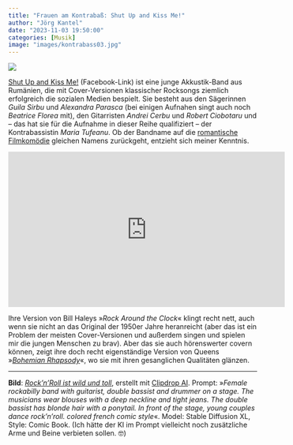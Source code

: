 ```yaml
---
title: "Frauen am Kontrabaß: Shut Up and Kiss Me!"
author: "Jörg Kantel"
date: "2023-11-03 19:50:00"
categories: [Musik]
image: "images/kontrabass03.jpg"
---
```


[![](images/kontrabass03-b.jpg)](https://www.flickr.com/photos/schockwellenreiter/53307134338/)

[Shut Up and Kiss Me!](https://www.facebook.com/shutupkissmeband) (Facebook-Link) ist eine junge Akkustik-Band aus Rumänien, die mit Cover-Versionen klassischer Rocksongs ziemlich erfolgreich die sozialen Medien bespielt. Sie besteht aus den Sägerinnen *Guila Sirbu* und *Alexandra Parasca* (bei einigen Aufnahen singt auch noch *Beatrice Florea* mit), den Gitarristen *Andrei Cerbu* und *Robert Ciobotaru* und -- das hat sie für die Aufnahme in dieser Reihe qualifiziert -- der Kontrabassistin *Maria Tufeanu*. Ob der Bandname auf die [romantische Filmkomödie](https://en.wikipedia.org/wiki/Shut_Up_and_Kiss_Me_(film)) gleichen Namens zurückgeht, entzieht sich meiner Kenntnis.

<iframe width="560" height="315" src="https://www.youtube.com/embed/wQOqBhhi7Qg?si=k6fKMJ720JsZacW6" title="YouTube video player" frameborder="0" allow="accelerometer; autoplay; clipboard-write; encrypted-media; gyroscope; picture-in-picture; web-share" allowfullscreen></iframe>

Ihre Version von Bill Haleys »*Rock Around the Clock*« klingt recht nett, auch wenn sie nicht an das Original der 1950er Jahre heranreicht (aber das ist ein Problem der meisten Cover-Versionen und außerdem singen und spielen mir die jungen Menschen zu brav). Aber das sie auch hörenswerter covern können, zeigt ihre doch recht eigenständige Version von Queens »*[Bohemian Rhapsody](https://www.youtube.com/watch?v=Ck3m0eOe1Qo)*«, wo sie mit ihren gesanglichen Qualitäten glänzen.

---

**Bild**: *[Rock'n'Roll ist wild und toll](https://www.flickr.com/photos/schockwellenreiter/53307134338/)*, erstellt mit [Clipdrop AI](https://clipdrop.co/stable-diffusion). Prompt: »*Female rockabilly band with guitarist, double bassist and drummer on a stage. The musicians wear blouses with a deep neckline and tight jeans. The double bassist has blonde hair with a ponytail. In front of the stage, young couples dance rock'n'roll. colored french comic style*«. Model: Stable Diffusion XL, Style: Comic Book. (Ich hätte der KI im Prompt vielleicht noch zusätzliche Arme und Beine verbieten sollen.&nbsp;🤓)